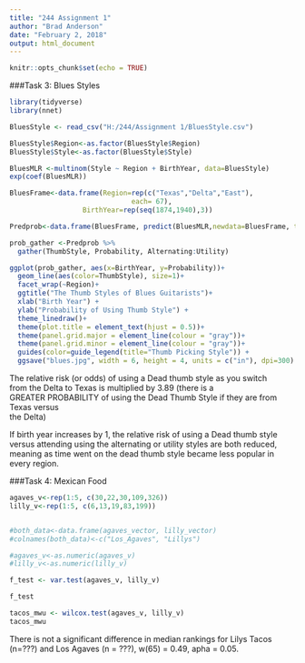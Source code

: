 ```yaml
---
title: "244 Assignment 1"
author: "Brad Anderson"
date: "February 2, 2018"
output: html_document
---
```


```r
knitr::opts_chunk$set(echo = TRUE)
```


###Task 3: Blues Styles
```r
library(tidyverse)
library(nnet)

BluesStyle <- read_csv("H:/244/Assignment 1/BluesStyle.csv")
```

```r
BluesStyle$Region<-as.factor(BluesStyle$Region)
BluesStyle$Style<-as.factor(BluesStyle$Style)

```

```r
BluesMLR <-multinom(Style ~ Region + BirthYear, data=BluesStyle)
exp(coef(BluesMLR))
```

```r

BluesFrame<-data.frame(Region=rep(c("Texas","Delta","East"), 
                              each= 67),
                  BirthYear=rep(seq(1874,1940),3))
```

```r

Predprob<-data.frame(BluesFrame, predict(BluesMLR,newdata=BluesFrame, type="probs"))

```

```r

prob_gather <-Predprob %>% 
  gather(ThumbStyle, Probability, Alternating:Utility)

```

```r

ggplot(prob_gather, aes(x=BirthYear, y=Probability))+
  geom_line(aes(color=ThumbStyle), size=1)+
  facet_wrap(~Region)+
  ggtitle("The Thumb Styles of Blues Guitarists")+
  xlab("Birth Year") +
  ylab("Probability of Using Thumb Style") +
  theme_linedraw()+
  theme(plot.title = element_text(hjust = 0.5))+
  theme(panel.grid.major = element_line(colour = "gray"))+
  theme(panel.grid.minor = element_line(colour = "gray"))+
  guides(color=guide_legend(title="Thumb Picking Style")) +
  ggsave("blues.jpg", width = 6, height = 4, units = c("in"), dpi=300)

```

The	relative	risk	(or	odds)	of	using a Dead thumb style	as	you	switch	
from	the Delta	to	Texas	is	multiplied	by	3.89	(there	is	a	
GREATER	PROBABILITY	of	using	the Dead Thumb Style	if	they are from Texas	versus	
the Delta)

If	birth year	increases	by	1,	the	relative	risk	of	using a Dead thumb style	
versus	attending	using the alternating or utility styles	are	both reduced, meaning as time went on the dead thumb style became less popular in every region.

###Task 4: Mexican Food

```r

agaves_v<-rep(1:5, c(30,22,30,109,326))
lilly_v<-rep(1:5, c(6,13,19,83,199))


#both_data<-data.frame(agaves_vector, lilly_vector)
#colnames(both_data)<-c("Los_Agaves", "Lillys")

#agaves_v<-as.numeric(agaves_v)
#lilly_v<-as.numeric(lilly_v)

```

```r

f_test <- var.test(agaves_v, lilly_v)

f_test

```

```r

tacos_mwu <- wilcox.test(agaves_v, lilly_v)
tacos_mwu

```

There is not a significant difference in median rankings for Lilys Tacos (n=???) and Los Agaves (n = ???), w(65) = 0.49, apha = 0.05.
